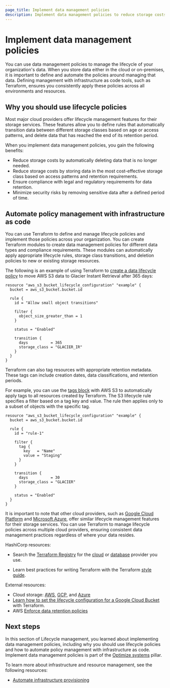 ```yaml
---
page_title: Implement data management policies
description: Implement data management policies to reduce storage costs, ensure compliance, and manage data lifecycles with infrastructure as code.
---
```


# Implement data management policies

You can use data management policies to manage the lifecycle of your organization's data. When you store data either in the cloud or on-premises, it is important to define and automate the policies around managing that data. Defining management with infrastructure as code tools, such as Terraform, ensures you consistently apply these policies across all environments and resources.

## Why you should use lifecycle policies

Most major cloud providers offer lifecycle management features for their storage services. These features allow you to define rules that automatically transition data between different storage classes based on age or access patterns, and delete data that has reached the end of its retention period. 

When you implement data management policies, you gain the following benefits:
- Reduce storage costs by automatically deleting data that is no longer needed.
- Reduce storage costs by storing data in the most cost-effective storage class based on access patterns and retention requirements.
- Ensure compliance with legal and regulatory requirements for data retention.
- Minimize security risks by removing sensitive data after a defined period of time.

## Automate policy management with infrastructure as code

You can use Terraform to define and manage lifecycle policies and implement those policies across your organization. You can create Terraform modules to create data management policies for different data types and compliance requirements. These modules can automatically apply appropriate lifecycle rules, storage class transitions, and deletion policies to new or existing storage resources.

The following is an example of using Terraform to [create a data lifecycle policy](https://registry.terraform.io/providers/hashicorp/aws/latest/docs/resources/s3_bucket_lifecycle_configuration#specifying-a-filter-based-on-object-size) to move AWS S3 data to Glacier Instant Retrieval after 365 days:

```hcl
resource "aws_s3_bucket_lifecycle_configuration" "example" {
  bucket = aws_s3_bucket.bucket.id

  rule {
    id = "Allow small object transitions"

    filter {
      object_size_greater_than = 1
    }

    status = "Enabled"

    transition {
      days          = 365
      storage_class = "GLACIER_IR"
    }
  }
}
```

Terraform can also tag resources with appropriate retention metadata. These tags can include creation dates, data classifications, and retention periods.

For example, you can use the [tags block](https://registry.terraform.io/providers/hashicorp/aws/latest/docs/resources/s3_bucket_lifecycle_configuration#specifying-a-filter-based-on-an-object-tag) with AWS S3 to automatically apply tags to all resources created by Terraform. The S3 lifecycle rule specifies a filter based on a tag key and value. The rule then applies only to a subset of objects with the specific tag.

```hcl
resource "aws_s3_bucket_lifecycle_configuration" "example" {
  bucket = aws_s3_bucket.bucket.id

  rule {
    id = "rule-1"

    filter {
      tag {
        key   = "Name"
        value = "Staging"
      }
    }

    transition {
      days          = 30
      storage_class = "GLACIER"
    }

    status = "Enabled"
  }
}
```

It is important to note that other cloud providers, such as [Google Cloud Platform](https://registry.terraform.io/providers/hashicorp/google/5.0.0/docs/resources/storage_bucket.html#example-usage---life-cycle-settings-for-storage-bucket-objects) and [Microsoft Azure](https://registry.terraform.io/providers/hashicorp/azurerm/latest/docs/resources/storage_management_policy), offer similar lifecycle management features for their storage services. You can use Terraform to manage lifecycle policies across multiple cloud providers, ensuring consistent data management practices regardless of where your data resides.

HashiCorp resources:

- Search the [Terraform Registry](https://registry.terraform.io/browse/providers) for the [cloud](https://registry.terraform.io/browse/providers?category=public-cloud) or [database](https://registry.terraform.io/browse/providers?category=database) provider you use.

- Learn best practices for writing Terraform with the Terraform [style guide](/terraform/language/style).

External resources:

- Cloud storage: [AWS](https://aws.amazon.com/products/storage/), [GCP](https://cloud.google.com/products/storage), and [Azure](https://azure.microsoft.com/en-us/products/category/storage)
- [Learn how to set the lifecycle configuration for a Google Cloud Bucket](https://cloud.google.com/storage/docs/samples/storage-create-lifecycle-setting-tf) with Terraform.
- AWS [Enforce data retention policies](https://docs.aws.amazon.com/wellarchitected/latest/framework/cost_decomissioning_resources_data_retention.html)

## Next steps

In this section of Lifecycle management, you learned about implementing data management policies, including why you should use lifecycle policies and how to automate policy management with infrastructure as code. Implement data management policies is part of the [Optimize systems](/well-architected-framework/optimize-systems) pillar.

To learn more about infrastructure and resource management, see the following resources:
- [Automate infrastructure provisioning](/well-architected-framework/define-and-automate-processes/process-automation/process-automation-workflow)
